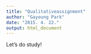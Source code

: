 ```yaml
---
title: "Qualitativeassignment"
author: "Gayoung Park"
date: "2015. 4. 22."
output: html_document
---
```


Let's do study!